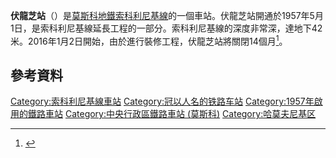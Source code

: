 {{NoteTA |G1=Transport |G2=Railway}}
{{Infobox station 
|name          = 伏龍芝<br />{{lang|ru|Фру́нзенская}}
|type          = [[莫斯科地鐵|莫斯科地鐵]]車站
|image         = MosMetro Frunzenskaya 01-2017.jpg
|image_size    = 
|image_caption = 
|address       = [[中央行政區_(莫斯科)|中央行政區]]{{link-en|哈莫夫尼基區|Khamovniki District}}
|borough       = [[莫斯科|莫斯科]]
|country       = [[俄羅斯|俄羅斯]]
|coordinates   = {{coord|55.7267|37.5786|display=inline,title}}
|line          = {{MOSMETRO-bull|1||text=1}}
|other         = '''[[無軌電車|無軌電車]]'''：28、31、31к
|structure     = {{link-en|外掛樑車站|Pylon station|深層外掛樑三拱門車站}}
|platform      = 1個[[島式月台|島式月台]]
|depth         = {{convert|42|m}}
|levels        = 1層
|tracks        = 2條
|parking       = 無
|bicycle       = 無
|opened        = {{start date and age|1957|05|01}}
|closed        = 
|ADA           = 
|code          = 014
|owned         = 莫斯科地鐵
|former        = 哈莫夫尼基
|passengers    = 
|pass_year     = 
|pass_percent  = 
|pass_system   = 
|mpassengers   = 
|services      = 
|map_type      = Moscow Ring Road
|AlternativeMap= Moscow map MKAD grayscale.png
|map_overlay   = Moscow map MKAD metro line.svg
|map_caption   = 
|map_state     = collapsed
|route_map     = 
}}
'''伏龍芝站'''（{{lang-rus|Фру́нзенская|Frunzenskaya}}）是[[莫斯科地鐵|莫斯科地鐵]][[索科利尼基線|索科利尼基線]]的一個車站。伏龍芝站開通於1957年5月1日，是索科利尼基線延長工程的一部分。索科利尼基線的深度非常深，達地下42米。2016年1月2日開始，由於進行裝修工程，伏龍芝站將關閉14個月<ref>{{Cite web |url = http://mosmetro.ru/press/metro/text3409.html |title = 2 января 2016 года на реконструкцию закрывается станция «Фрунзенская» |author =  |work =  |date = 2015-12-17 |accessdate = 2015-12-17 |publisher = mosmetro.ru |language = ru |deadurl = yes |archiveurl = https://web.archive.org/web/20151222092034/http://mosmetro.ru/press/metro/text3409.html |archivedate = 2015-12-22 }}</ref>。

==參考資料==
{{Reflist}}
{{索科利尼基線}}
[[Category:索科利尼基線車站|Category:索科利尼基線車站]]
[[Category:冠以人名的铁路车站|Category:冠以人名的铁路车站]]
[[Category:1957年啟用的鐵路車站|Category:1957年啟用的鐵路車站]]
[[Category:中央行政區鐵路車站_(莫斯科)|Category:中央行政區鐵路車站 (莫斯科)]]
[[Category:哈莫夫尼基区|Category:哈莫夫尼基区]]